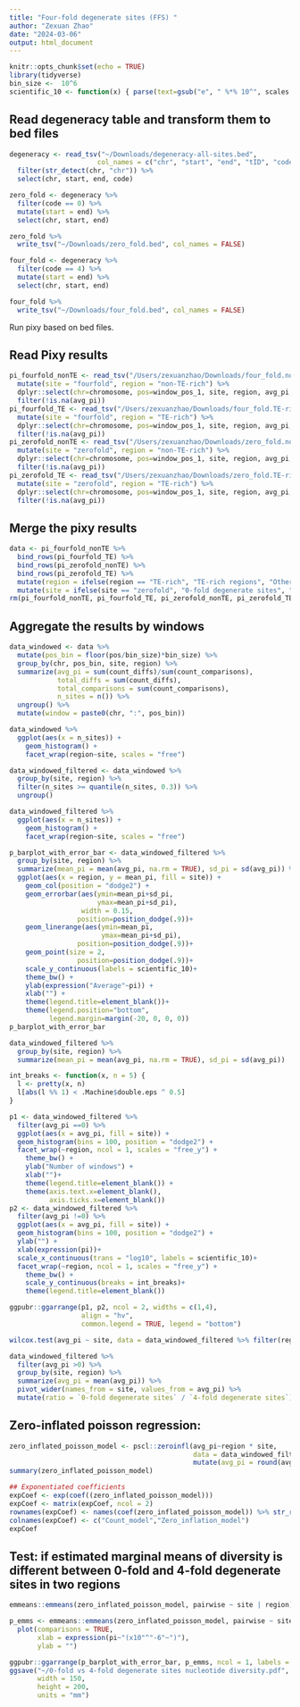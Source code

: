 ```yaml
---
title: "Four-fold degenerate sites (FFS) "
author: "Zexuan Zhao"
date: "2024-03-06"
output: html_document
---
```


```r
knitr::opts_chunk$set(echo = TRUE)
library(tidyverse)
bin_size <-  10^6
scientific_10 <- function(x) { parse(text=gsub("e", " %*% 10^", scales::scientific_format()(x)))}
```


## Read degeneracy table and transform them to bed files

```r
degeneracy <- read_tsv("~/Downloads/degeneracy-all-sites.bed", 
                      col_names = c("chr", "start", "end", "tID", "code", "refN", "refA", "summary")) %>% 
  filter(str_detect(chr, "chr")) %>% 
  select(chr, start, end, code)

zero_fold <- degeneracy %>% 
  filter(code == 0) %>% 
  mutate(start = end) %>% 
  select(chr, start, end)

zero_fold %>% 
  write_tsv("~/Downloads/zero_fold.bed", col_names = FALSE)

four_fold <- degeneracy %>% 
  filter(code == 4) %>% 
  mutate(start = end) %>% 
  select(chr, start, end)

four_fold %>% 
  write_tsv("~/Downloads/four_fold.bed", col_names = FALSE)
```

Run pixy based on bed files.

## Read Pixy results

```r
pi_fourfold_nonTE <- read_tsv("/Users/zexuanzhao/Downloads/four_fold.nonTE-rich_pi.txt") %>% 
  mutate(site = "fourfold", region = "non-TE-rich") %>% 
  dplyr::select(chr=chromosome, pos=window_pos_1, site, region, avg_pi, count_diffs, count_comparisons, count_missing) %>% 
  filter(!is.na(avg_pi))
pi_fourfold_TE <- read_tsv("/Users/zexuanzhao/Downloads/four_fold.TE-rich_pi.txt") %>% 
  mutate(site = "fourfold", region = "TE-rich") %>% 
  dplyr::select(chr=chromosome, pos=window_pos_1, site, region, avg_pi, count_diffs, count_comparisons, count_missing) %>% 
  filter(!is.na(avg_pi))
pi_zerofold_nonTE <- read_tsv("/Users/zexuanzhao/Downloads/zero_fold.nonTE-rich_pi.txt") %>% 
  mutate(site = "zerofold", region = "non-TE-rich") %>% 
  dplyr::select(chr=chromosome, pos=window_pos_1, site, region, avg_pi, count_diffs, count_comparisons, count_missing) %>% 
  filter(!is.na(avg_pi))
pi_zerofold_TE <- read_tsv("/Users/zexuanzhao/Downloads/zero_fold.TE-rich_pi.txt") %>% 
  mutate(site = "zerofold", region = "TE-rich") %>% 
  dplyr::select(chr=chromosome, pos=window_pos_1, site, region, avg_pi, count_diffs, count_comparisons, count_missing) %>% 
  filter(!is.na(avg_pi))
```

## Merge the pixy results

```r
data <- pi_fourfold_nonTE %>% 
  bind_rows(pi_fourfold_TE) %>% 
  bind_rows(pi_zerofold_nonTE) %>% 
  bind_rows(pi_zerofold_TE) %>% 
  mutate(region = ifelse(region == "TE-rich", "TE-rich regions", "Other regions")) %>% 
  mutate(site = ifelse(site == "zerofold", "0-fold degenerate sites", "4-fold degenerate sites"))
rm(pi_fourfold_nonTE, pi_fourfold_TE, pi_zerofold_nonTE, pi_zerofold_TE)
```


## Aggregate the results by windows

```r
data_windowed <- data %>% 
  mutate(pos_bin = floor(pos/bin_size)*bin_size) %>% 
  group_by(chr, pos_bin, site, region) %>% 
  summarize(avg_pi = sum(count_diffs)/sum(count_comparisons), 
            total_diffs = sum(count_diffs),
            total_comparisons = sum(count_comparisons),
            n_sites = n()) %>% 
  ungroup() %>% 
  mutate(window = paste0(chr, ":", pos_bin))
```

```r
data_windowed %>% 
  ggplot(aes(x = n_sites)) +
    geom_histogram() +
    facet_wrap(region~site, scales = "free")

data_windowed_filtered <- data_windowed %>% 
  group_by(site, region) %>% 
  filter(n_sites >= quantile(n_sites, 0.3)) %>% 
  ungroup()

data_windowed_filtered %>% 
  ggplot(aes(x = n_sites)) +
    geom_histogram() +
    facet_wrap(region~site, scales = "free")
```

```r
p_barplot_with_error_bar <- data_windowed_filtered %>% 
  group_by(site, region) %>% 
  summarize(mean_pi = mean(avg_pi, na.rm = TRUE), sd_pi = sd(avg_pi)) %>% 
  ggplot(aes(x = region, y = mean_pi, fill = site)) +
    geom_col(position = "dodge2") +
    geom_errorbar(aes(ymin=mean_pi+sd_pi, 
                      ymax=mean_pi+sd_pi),
                  width = 0.15,
                 position=position_dodge(.9))+
    geom_linerange(aes(ymin=mean_pi, 
                       ymax=mean_pi+sd_pi),
                 position=position_dodge(.9))+
    geom_point(size = 2,
                 position=position_dodge(.9))+
    scale_y_continuous(labels = scientific_10)+
    theme_bw() +
    ylab(expression("Average"~pi)) +
    xlab("") +
    theme(legend.title=element_blank())+
    theme(legend.position="bottom",
          legend.margin=margin(-20, 0, 0, 0))
p_barplot_with_error_bar
```
```r
data_windowed_filtered %>% 
  group_by(site, region) %>% 
  summarize(mean_pi = mean(avg_pi, na.rm = TRUE), sd_pi = sd(avg_pi))
```


```r
int_breaks <- function(x, n = 5) {
  l <- pretty(x, n)
  l[abs(l %% 1) < .Machine$double.eps ^ 0.5] 
}

p1 <- data_windowed_filtered %>% 
  filter(avg_pi ==0) %>% 
  ggplot(aes(x = avg_pi, fill = site)) +
  geom_histogram(bins = 100, position = "dodge2") +
  facet_wrap(~region, ncol = 1, scales = "free_y") +
    theme_bw() +
    ylab("Number of windows") +
    xlab("")+
    theme(legend.title=element_blank()) +
    theme(axis.text.x=element_blank(),
          axis.ticks.x=element_blank())
p2 <- data_windowed_filtered %>% 
  filter(avg_pi !=0) %>% 
  ggplot(aes(x = avg_pi, fill = site)) +
  geom_histogram(bins = 100, position = "dodge2") +
  ylab("") +
  xlab(expression(pi))+
  scale_x_continuous(trans = "log10", labels = scientific_10)+
  facet_wrap(~region, ncol = 1, scales = "free_y") +
    theme_bw() +
    scale_y_continuous(breaks = int_breaks)+
    theme(legend.title=element_blank())

ggpubr::ggarrange(p1, p2, ncol = 2, widths = c(1,4), 
                  align = "hv",
                  common.legend = TRUE, legend = "bottom")

wilcox.test(avg_pi ~ site, data = data_windowed_filtered %>% filter(region == "TE-rich regions"))

data_windowed_filtered %>% 
  filter(avg_pi >0) %>% 
  group_by(site, region) %>% 
  summarize(avg_pi = mean(avg_pi)) %>% 
  pivot_wider(names_from = site, values_from = avg_pi) %>% 
  mutate(ratio = `0-fold degenerate sites` / `4-fold degenerate sites`)
```


## Zero-inflated poisson regression:

```r
zero_inflated_poisson_model <- pscl::zeroinfl(avg_pi~region * site, 
                                              data = data_windowed_filtered %>% 
                                              mutate(avg_pi = round(avg_pi*bin_size, 0)))
summary(zero_inflated_poisson_model)
```


```r
## Exponentiated coefficients
expCoef <- exp(coef((zero_inflated_poisson_model)))
expCoef <- matrix(expCoef, ncol = 2)
rownames(expCoef) <- names(coef(zero_inflated_poisson_model)) %>% str_remove(".+\\_") %>% unique()
colnames(expCoef) <- c("Count_model","Zero_inflation_model")
expCoef
```


## Test: if estimated marginal means of diversity is different between 0-fold and 4-fold degenerate sites in two regions

```r
emmeans::emmeans(zero_inflated_poisson_model, pairwise ~ site | region) 

p_emms <- emmeans::emmeans(zero_inflated_poisson_model, pairwise ~ site | region) %>% 
  plot(comparisons = TRUE, 
       xlab = expression(pi~"(x10"^"-6"~")"), 
       ylab = "")
```

```r
ggpubr::ggarrange(p_barplot_with_error_bar, p_emms, ncol = 1, labels = c("A", "B"))
ggsave("~/0-fold vs 4-fold degenerate sites nucleotide diversity.pdf",
       width = 150,
       height = 200, 
       units = "mm")
```

